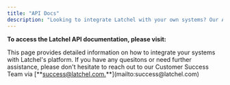 ```yaml
---
title: "API Docs"
description: "Looking to integrate Latchel with your own systems? Our API documentation provides everything you need to connect, retrieve, and sync data between Latchel and your internal tools."
---
```


**To access the Latchel API documentation, please visit:**

<Card title="Latchel Partner API" icon="book-atlas" iconType="duotone" color="#ff9b8a" horizontal href="https://app.latchel.com/api-docs/papi/">
  This page provides detailed information on how to integrate your systems with Latchel's platform.
</Card>

<Tip>
  If you have any quesitons or need further assistance, please don't hesitate to reach out to our Customer Success Team via [**<u>success@latchel.com.</u>**](mailto:success@latchel.com)
</Tip>